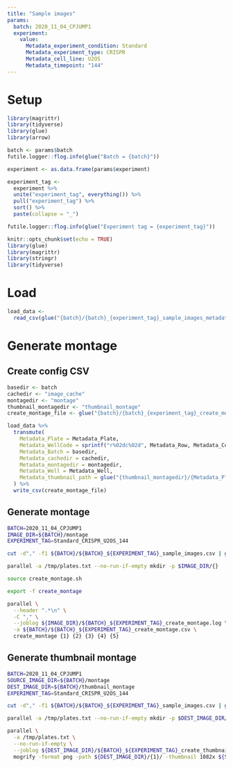 ```yaml
---
title: "Sample images"
params:
  batch: 2020_11_04_CPJUMP1
  experiment:
    value:
      Metadata_experiment_condition: Standard
      Metadata_experiment_type: CRISPR
      Metadata_cell_line: U2OS
      Metadata_timepoint: "144"
---
```


# Setup

```r
library(magrittr)
library(tidyverse)
library(glue)
library(arrow)
```


```r
batch <- params$batch
futile.logger::flog.info(glue("Batch = {batch}"))
```


```r
experiment <- as.data.frame(params$experiment)
```


```r
experiment_tag <-
  experiment %>%
  unite("experiment_tag", everything()) %>%
  pull("experiment_tag") %>%
  sort() %>%
  paste(collapse = "_")

futile.logger::flog.info(glue("Experiment tag = {experiment_tag}"))
```


```r
knitr::opts_chunk$set(echo = TRUE)
library(glue)
library(magrittr)
library(stringr)
library(tidyverse)
```

# Load

```r
load_data <-
  read_csv(glue("{batch}/{batch}_{experiment_tag}_sample_images_metadata.csv"))
```

# Generate montage

## Create config CSV

```r
basedir <- batch
cachedir <- "image_cache"
montagedir <- "montage"
thumbnail_montagedir <- "thumbnail_montage"
create_montage_file <- glue("{batch}/{batch}_{experiment_tag}_create_montage.csv")

load_data %>%
  transmute(
    Metadata_Plate = Metadata_Plate,
    Metadata_WellCode = sprintf("r%02dc%02d", Metadata_Row, Metadata_Col),
    Metadata_Batch = basedir,
    Metadata_cachedir = cachedir,
    Metadata_montagedir = montagedir,
    Metadata_Well = Metadata_Well,
    Metadata_thumbnail_path = glue("{thumbnail_montagedir}/{Metadata_Plate}/{Metadata_WellCode}_montage.png")
  ) %>%
  write_csv(create_montage_file)
```

## Generate montage

```sh
BATCH=2020_11_04_CPJUMP1
IMAGE_DIR=${BATCH}/montage
EXPERIMENT_TAG=Standard_CRISPR_U2OS_144

cut -d"," -f1 ${BATCH}/${BATCH}_${EXPERIMENT_TAG}_sample_images.csv | grep -v Metadata_Plate| sort -u > /tmp/plates.txt

parallel -a /tmp/plates.txt --no-run-if-empty mkdir -p $IMAGE_DIR/{}

source create_montage.sh

export -f create_montage

parallel \
  --header ".*\n" \
  -C "," \
  --joblog ${IMAGE_DIR}/${BATCH}_${EXPERIMENT_TAG}_create_montage.log \
  -a ${BATCH}/${BATCH}_${EXPERIMENT_TAG}_create_montage.csv \
  create_montage {1} {2} {3} {4} {5}
```

## Generate thumbnail montage

```sh
BATCH=2020_11_04_CPJUMP1
SOURCE_IMAGE_DIR=${BATCH}/montage
DEST_IMAGE_DIR=${BATCH}/thumbnail_montage
EXPERIMENT_TAG=Standard_CRISPR_U2OS_144

cut -d"," -f1 ${BATCH}/${BATCH}_${EXPERIMENT_TAG}_sample_images.csv | grep -v Metadata_Plate| sort -u > /tmp/plates.txt

parallel -a /tmp/plates.txt --no-run-if-empty mkdir -p $DEST_IMAGE_DIR/{}

parallel \
  -a /tmp/plates.txt \
  --no-run-if-empty \
  --joblog ${DEST_IMAGE_DIR}/${BATCH}_${EXPERIMENT_TAG}_create_thumbnail.log \
  mogrify -format png -path ${DEST_IMAGE_DIR}/{1}/ -thumbnail 1082x ${SOURCE_IMAGE_DIR}/{1}/*.jpg
```

